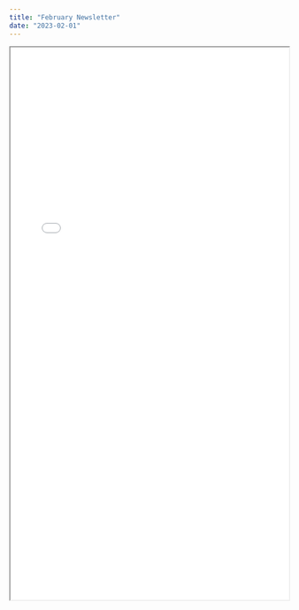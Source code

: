 ```yaml
---
title: "February Newsletter"
date: "2023-02-01"
---
```


<iframe 
    src={useBaseUrl("/newsletters/2023/february.htm")}
    title="HackRVA Jan Newsletter"
    width="100%"
    height="1000px">
</iframe>

